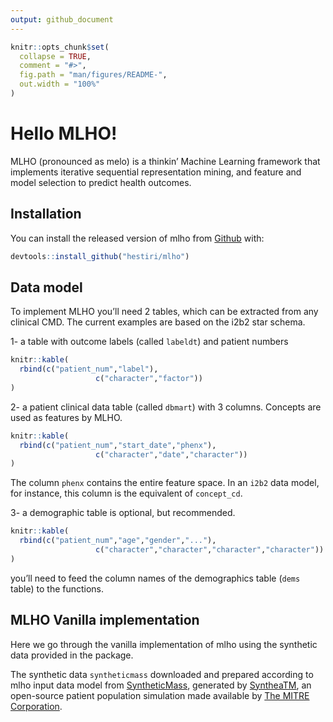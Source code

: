 ```yaml
---
output: github_document
---
```


<!-- README.md is generated from README.Rmd. Please edit that file -->

```r
knitr::opts_chunk$set(
  collapse = TRUE,
  comment = "#>",
  fig.path = "man/figures/README-",
  out.width = "100%"
)
```

# Hello MLHO!

<!-- badges: start -->
<!-- badges: end -->

MLHO (pronounced as melo) is a thinkin' Machine Learning framework that implements iterative sequential representation mining, and feature and model selection to predict health outcomes.


## Installation

You can install the released version of mlho from [Github](https://https://github.com/hestiri/mlho) with:

``` r
devtools::install_github("hestiri/mlho")
```

## Data model

To implement MLHO you'll need 2 tables, which can be extracted from any clinical CMD. The current examples are based on the i2b2 star schema.

1-  a table with outcome labels (called `labeldt`) and patient numbers
```r
knitr::kable(
  rbind(c("patient_num","label"),
                   c("character","factor"))
)
```



2- a patient clinical data table (called `dbmart`) with 3 columns. Concepts are used as features by MLHO.



```r
knitr::kable(
  rbind(c("patient_num","start_date","phenx"),
                   c("character","date","character"))
)
```

The column `phenx` contains the entire feature space. In an `i2b2` data model, for instance, this column is the equivalent of `concept_cd`.

3- a demographic table is optional, but recommended.
```r
knitr::kable(
  rbind(c("patient_num","age","gender","..."),
                   c("character","character","character","character"))
)
```

you'll need to feed the column names of the demographics table (`dems` table) to the functions.


## MLHO Vanilla implementation

Here we go through the vanilla implementation of mlho using the synthetic data provided in the package.

The synthetic data `syntheticmass` downloaded and prepared according to mlho input data model from [SyntheticMass](https://synthea.mitre.org/downloads), generated by [SyntheaTM](https://synthetichealth.github.io/synthea/), an open-source patient population simulation made available by [The MITRE Corporation](https://health.mitre.org/).




